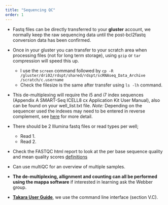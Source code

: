 ---
title: "Sequencing QC"
order: 1
---

-   Fastq files can be directly transferred to your **gluster** account, we normally keep the raw sequencing data until the post-bcl2fastq conversion data has been confirmed.

-   Once in your gluster you can transfer to your scratch area when processing files (not for long term storage), using `gzip` or `tar` compression will speed this up.

    -   I use the `screen` command followed by `cp -R /gluster/dri02/rdspt/shared/rdspt/scRNAseq_Data_Archive /scratch/c.username`
    -   Check the filesize is the same after transfer using `ls -lh` command.\

-   This de-multiplexing will require the i5 and i7 index sequences (Appendix A SMART-Seq ICELL8 cx Application Kit User Manual), also can be found on your well_list.txt file.
    *Note:* Depending on the sequencer used the indexes may need to be entered in reverse complement, see [here](https://support.illumina.com/sequencing/sequencing_software/bcl2fastq-conversion-software.html?langsel=/us/) for more detail.

-   There should be 2 Illumina fastq files or read types per well;

    -   Read 1.
    -   Read 2.

-   Check the FASTQC html report to look at the per base sequence quality and mean quality scores [definitions](https://www.bioinformatics.babraham.ac.uk/projects/fastqc/)

-   Can use multiQC for an overview of multiple samples.

-   **The de-multiplexing, allignment and counting can all be performed using the mappa software** if interested in learning ask the Webber group.

-   [**Takara User Guide**](https://www.takarabio.com/a/205948), we use the command line interface (section V.C).
